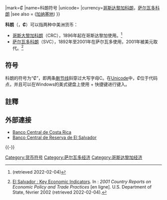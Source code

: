 {{refimprove|time=2022-02-04}}
{{Primarysources|time=2022-02-04}}
|mark=₡
|name=科朗符号
|unicode={{unichar|20A1|COLON SIGN|html=}}
|currency=[[哥斯达黎加科朗|哥斯达黎加科朗]]，[[萨尔瓦多科朗|萨尔瓦多科朗]]
|see also = {{unichar|20B5|CEDI SIGN|html=}} ([[加纳塞地|加纳塞地]])
}}

'''科朗'''（{{lang-es|Colón}}，'''₡'''）可以指两种中美洲货币：

* [[哥斯大黎加科朗|哥斯大黎加科朗]]（CRC），1896年起在哥斯达黎加使用。<ref name="Investopedia">{{cite web |url=https://www.investopedia.com/terms/c/crc.asp |title=CRC (Costa Rican Colon) |website=Investopedia}} (retrieved 2022-02-04)</ref>
* [[萨尔瓦多科朗|萨尔瓦多科朗]]（SVC），1892年至2001年在萨尔瓦多使用，2001年被美元取代。<ref>[http://www.state.gov/documents/organization/8203.pdf El Salvador : Key Economic Indicators]. In : ''2001 Country Reports on Economic Policy and Trade Practices'' [en ligne]. U.S. Department of State, février 2002 (retrieved 2022-02-04).</ref>

== 符号 ==
科朗的符号为“₡”，即两条[[删节线|删节线]]斜穿过大写字母C。在[[Unicode|Unicode]]中，₡位于代码点{{Unichar|20A1|COLON SIGN}}，并且可以在Windows的美式键盘上使用{{键盘按钮|ALT}} + {{键盘按钮|8353}}快捷键进行键入。

==註釋==
{{reflist}}

==外部連接==
* [http://www.bccr.fi.cr/ Banco Central de Costa Rica]
* [https://www.bcr.gob.sv/ Banco Central de Reserva de El Salvador]
{{-}}
{{Currencies of the Americas}}
{{Currency signs}}
{{Authority control}}

[[Category:货币符号|Category:货币符号]]
[[Category:萨尔瓦多经济|Category:萨尔瓦多经济]]
[[Category:哥斯达黎加经济|Category:哥斯达黎加经济]]